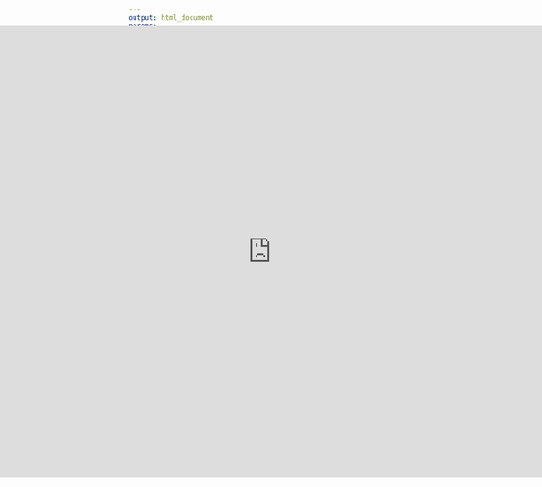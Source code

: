 ```yaml
---
output: html_document
params: 
    set_title: "Research"
title: "`r params$set_title`"
---
```

<link rel="stylesheet" href="style.css" type="text/css">
<div class="flex-container">
<div class="topnav"><a href="index.html"><i class="fa fa-lg fa-exclamation-circle"></i> joseph broad</a>
  <a href="teaching.html">teaching</a>
  <a href="data.html">data</a>
  <a href="https://www.dropbox.com/s/kyw2nyk7o27fwwy/jbroadcv0419.pdf?dl=0">cv</a>
  <div class="topnav-right"><a href="https://www.linkedin.com/in/joseph-broad-557071a9/"><i class="fa fa-lg fa-linkedin"></i></a>
    <a href="https://twitter.com/therealjoebroad"><i class="fa fa-lg fa-twitter"></i></a>
    <a href="https://github.com/jbroad"><i class="fa fa-lg fa-github"></i></a>
    <a href="mailto:jbroad@ucdavis.edu"><i class="fa fa-lg fa-envelope"></i></a>
    </div>
</div>
</div>

<iframe src ="https://josephbroad.shinyapps.io/shiny/"
  style="border: 4px; 
  position:absolute;top:0px;left:0px;
  margin-top:100px;
  overflow:hidden;
  width: 100vw; 
  height: 800px;"/>
</iframe>


